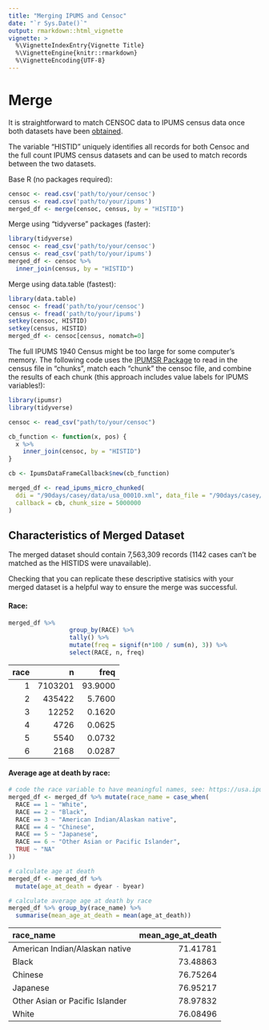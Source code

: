 ```yaml
---
title: "Merging IPUMS and Censoc"
date: "`r Sys.Date()`"
output: rmarkdown::html_vignette
vignette: >
  %\VignetteIndexEntry{Vignette Title}
  %\VignetteEngine{knitr::rmarkdown}
  %\VignetteEncoding{UTF-8}
---
```


# Merge

It is straightforward to match CENSOC data to IPUMS census data once both datasets have been [obtained](https://censoc.demog.berkeley.edu/articles/ipums_document.html).  

The variable "HISTID" uniquely identifies all records for both Censoc and the full count IPUMS census datasets and can be used to match records between the two datasets. 

Base R (no packages required):

```r
censoc <- read.csv('path/to/your/censoc')
census <- read.csv('path/to/your/ipums')
merged_df <- merge(censoc, census, by = "HISTID")
```


Merge using "tidyverse" packages (faster): 

```r
library(tidyverse)
censoc <- read_csv('path/to/your/censoc')
census <- read_csv('path/to/your/ipums')
merged_df <- censoc %>%
  inner_join(census, by = "HISTID")
```

Merge using data.table (fastest): 

```r
library(data.table)
censoc <- fread('path/to/your/censoc')
census <- fread('path/to/your/ipums')
setkey(censoc, HISTID)
setkey(census, HISTID)
merged_df <- censoc[census, nomatch=0]
```

The full IPUMS 1940 Census might be too large for some computer's memory. The following code uses the [IPUMSR Package](https://cran.r-project.org/web/packages/ipumsr/vignettes/ipums.html) to read in the census file in "chunks", match each "chunk" the censoc file, and combine the results of each chunk (this approach includes value labels for IPUMS variables!): 

```r
library(ipumsr)
library(tidyverse)

censoc <- read_csv("path/to/your/censoc")

cb_function <- function(x, pos) {
  x %>% 
    inner_join(censoc, by = "HISTID")
}

cb <- IpumsDataFrameCallback$new(cb_function)

merged_df <- read_ipums_micro_chunked(
  ddi = "/90days/casey/data/usa_00010.xml", data_file = "/90days/casey/data/1940_ipums_11_14_2018.csv", verbose = FALSE,
  callback = cb, chunk_size = 5000000
)
```


## Characteristics of Merged Dataset

The merged dataset should contain 7,563,309 records (1142 cases can't be matched as the HISTIDS were unavailable).

Checking that you can replicate these descriptive statisics with your merged dataset is a helpful way to ensure the merge was successful.

#### Race: 

```r
merged_df %>%
                 group_by(RACE) %>%
                 tally() %>%
                 mutate(freq = signif(n*100 / sum(n), 3)) %>%
                 select(RACE, n, freq)
```


| race|       n|    freq
|----:|-------:|-------:|
|    1| 7103201| 93.9000|
|    2|  435422|  5.7600|
|    3|   12252|  0.1620|
|    4|    4726|  0.0625|
|    5|    5540|  0.0732|
|    6|    2168|  0.0287|

#### Average age at death by race: 

```r
# code the race variable to have meaningful names, see: https://usa.ipums.org/usa-action/variables/RACE#codes_section
merged_df <- merged_df %>% mutate(race_name = case_when(
  RACE == 1 ~ "White",
  RACE == 2 ~ "Black",
  RACE == 3 ~ "American Indian/Alaskan native",
  RACE == 4 ~ "Chinese",
  RACE == 5 ~ "Japanese",
  RACE == 6 ~ "Other Asian or Pacific Islander",
  TRUE ~ "NA"
))

# calculate age at death
merged_df <- merged_df %>%
  mutate(age_at_death = dyear - byear)

# calculate average age at death by race
merged_df %>% group_by(race_name) %>% 
  summarise(mean_age_at_death = mean(age_at_death))
```

|race_name                       | mean_age_at_death|
|:-------------------------------|-----------------:|
|American Indian/Alaskan native  |          71.41781|
|Black                           |          73.48863|
|Chinese                         |          76.75264|
|Japanese                        |          76.95217|
|Other Asian or Pacific Islander |          78.97832|
|White                           |          76.08496|

